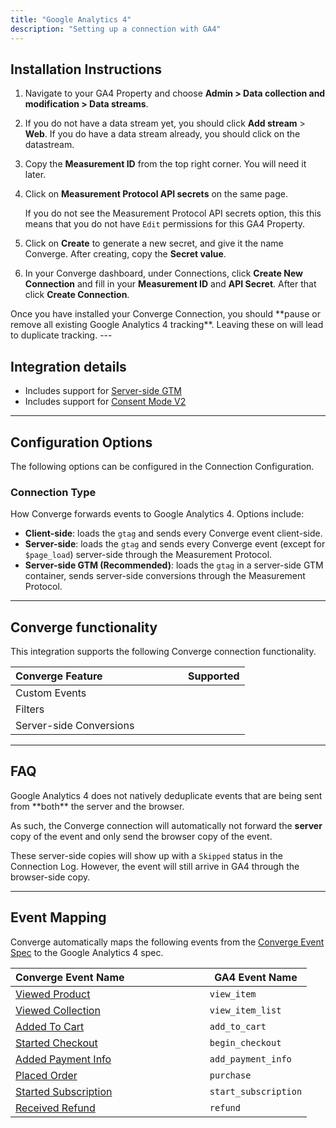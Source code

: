 ```yaml
---
title: "Google Analytics 4"
description: "Setting up a connection with GA4"
---
```



## Installation Instructions

<AccordionGroup >  
<Accordion icon="list" title="Installation Instructions">

1. Navigate to your GA4 Property and choose **Admin > Data collection and modification > Data streams**.

2. If you do not have a data stream yet, you should click **Add stream** > **Web**. If you do have a data stream already, you should click on the datastream.
   &nbsp;

3. Copy the **Measurement ID** from the top right corner. You will need it later.
   &nbsp;

4. Click on **Measurement Protocol API secrets** on the same page.

   <Info> If you do not see the Measurement Protocol API secrets option, this this means that you do not have `Edit` permissions for this GA4 Property.  </Info>
   

5. Click on **Create** to generate a new secret, and give it the name Converge. After creating, copy the **Secret value**.
   &nbsp;


6. In your Converge dashboard, under Connections, click **Create New Connection** and fill in your **Measurement ID** and **API Secret**. After that click **Create Connection**.
   &nbsp;


</Accordion> 
<Warning> Once you have installed your Converge Connection, you should **pause or remove all existing Google Analytics 4 tracking**. Leaving these on will lead to duplicate tracking.  </Warning>
</AccordionGroup>
---

## Integration details
- Includes support for [Server-side GTM](https://support.google.com/tagmanager/answer/6106009)
- Includes support for [Consent Mode V2](https://devtioelopers.google.com/tag-platform/security/guides/consent?sjid=5329592855679349930-EU&consentmode=advanced#upgrade-consent-v2)

---

## Configuration Options

The following options can be configured in the Connection Configuration.

### Connection Type

How Converge forwards events to Google Analytics 4. 
Options include:
- **Client-side**: loads the `gtag` and sends every Converge event client-side.
- **Server-side**: loads the `gtag` and sends every Converge event (except for `$page_load`) server-side through the Measurement Protocol. 
- **Server-side GTM (Recommended)**: loads the `gtag` in a server-side GTM container, sends server-side conversions through the Measurement Protocol. 
---

## Converge functionality

This integration supports the following Converge connection functionality.

| Converge Feature   &nbsp; &nbsp; &nbsp;  &nbsp; &nbsp; &nbsp;  &nbsp;  &nbsp; &nbsp; &nbsp;  &nbsp; &nbsp; &nbsp;  &nbsp;                            | Supported                                       |  
| -------------------------------------------- | -------------------------------------------------------- |  
| Custom Events          | <IsSupportedIcon isSupported={true}/>                       | 
| Filters         | <IsSupportedIcon isSupported={true}/>         |  
| Server-side Conversions | <IsSupportedIcon isSupported={true}/>  |

--- 

## FAQ

<AccordionGroup>
<Accordion title="Why do I see a lot of events with a Skipped status in the Connection Log?">
  Google Analytics 4 does not natively deduplicate events that are being sent from **both** the server and the browser. 
  
  As such, the Converge connection will automatically not forward the **server** copy of the event and only send the browser copy of the event.
  
  These server-side copies will show up with a `Skipped` status in the Connection Log. However, the event will still arrive in GA4 through the browser-side copy.
</Accordion>
</AccordionGroup>

---

## Event Mapping

Converge automatically maps the following events from the [Converge Event Spec](/sources/converge-spec) to the Google Analytics 4 spec.

| Converge Event Name  &nbsp; &nbsp; &nbsp;  &nbsp; &nbsp; &nbsp;  &nbsp;  &nbsp; &nbsp; &nbsp;  &nbsp; &nbsp; &nbsp;  &nbsp;                                                            | GA4 Event Name                                      |  
| -------------------------------------------- | -------------------------------------------------------- |  
| [Viewed Product](../converge-spec#viewed-product)           | `view_item`                        | 
| [Viewed Collection](../converge-spec#viewed-collection)        | `view_item_list`         |  
| [Added To Cart](../converge-spec#added-to-cart)            | `add_to_cart`                   |
| [Started Checkout](../converge-spec#started-checkout)         | `begin_checkout`          | 
| [Added Payment Info](../converge-spec#added-payment-info)       | `add_payment_info` | 
| [Placed Order](../converge-spec#placed-order)             | `purchase`                         | 
| [Started Subscription](../converge-spec#start-subscription)             | `start_subscription`                         | 
| [Received Refund ](../converge-spec#received-refund)             | `refund`                         | 


